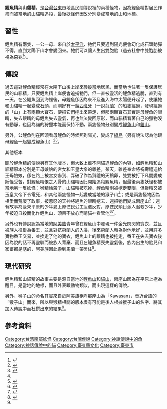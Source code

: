 '''鯉魚精'''與'''山貓精'''，是[[台灣|台灣]][[台東市|台東市]]地區民間傳說裡的兩種怪物，因為鯉魚精對居民作祟而被當地的山貓精追殺，最後妖怪們因故分別變成當地的山和地標。
==習性==
鯉魚精有兩隻，一公一母、來自於[[太平洋|太平洋]]，牠們只要遇到陽光便會幻化成石頭動彈不得，直到太陽下山才會變回來。牠們可以讓人生出雙胞胎（過去社會中雙胞胎被視為惡兆<ref name="台湾むかし話">{{cite book |last= |first= |date=1943|title=台湾むかし話|work=|url=|location= |publisher=台湾藝術社|page= |isbn=|author=稻田尹}}</ref>）。
==傳說==
過去這對鯉魚精經常在太陽下山後上岸來騷擾當地居民，而當地也住著一隻保護居民的山貓精，只要鯉魚精上岸便會追捕牠們，但一直被靈活的鯉魚精逃脫，直到有一天，在公鯉魚回到海裡後，母鯉魚卻因為來不及進入海中太陽便升起了，使讓牠和山貓精一起變成石頭，而剛好有一艘[[西班牙|西班牙]]（一說[[荷蘭|荷蘭]]）的船隻經過，發現經過的「山」上有兩顆大寶石，便把它們挖出來帶走，但那兩顆寶石其實是母鯉魚的眼睛，失去眼睛的母鯉魚失去靈氣，再也無法變回原形，而山貓精看著自己的獵物沒有動靜，也因為貓的狩獵本能而保持不動，兩隻怪物分別變成[[鯉魚山_(臺東縣)|鯉魚山]]和[[貓山|貓山]]。

另外，公鯉魚則在回頭看母鯉魚的時候照到陽光，變成了[[綠島|綠島]]（另有說法認為他跟母鯉魚一起變成鯉魚山）<ref>{{cite web |url=http://taiwan.nchu.edu.tw/DigitalFormosa/2017F/page6.html|title=鯉魚山歷史變遷|accessdate=}}</ref><ref name="妖怪臺灣地圖：環島搜妖探奇錄">{{cite book|last=|first=|date=2019-05-09|title=妖怪臺灣地圖：環島搜妖探奇錄|work=|url=https://www.books.com.tw/products/0010820986|location=|publisher=聯經|page=|isbn=9789570853124|author=何敬堯|access-date=2020-06-29|archive-date=2019-05-09|archive-url=https://web.archive.org/web/20190509183415/https://www.books.com.tw/products/0010820986|dead-url=no}}</ref>。
;其他版本
關於鯉魚精的傳說另有其他版本，但大致上離不開貓追鯉魚的內容，如鯉魚精和山貓精原本分別是王母娘娘的宮女和玉皇大帝的雜差，某天，雜差奉命將祝壽禮送給王母娘娘，卻在路上被宮女嚇到、弄破了作為賀禮的天鵝卵，雙雙被打下凡間變成妖怪受苦，對鯉魚精恨之入骨的山貓精因此開始追殺鯉魚精，但最後兩隻妖怪都被當地另一隻妖怪：猴精給殺了，山貓精被吃掉、鯉魚精則被挖走雙眼，但猴精又被玉皇大帝下令電死，和其他兩隻怪物一起變成當地的猴子山<ref name="妖怪臺灣地圖：環島搜妖探奇錄" />；或是兩隻怪物因為相愛而荒廢了政事，被惹怒的天神將貍魚的眼睛挖去，還把牠們變成兩座山<ref>{{cite web|url=http://library.taiwanschoolnet.org/cyberfair2011/bs707/bul00111.htm|title=鯉魚山紀念碑群|accessdate=|archive-date=2020-06-30|archive-url=https://web.archive.org/web/20200630135632/http://library.taiwanschoolnet.org/cyberfair2011/bs707/bul00111.htm|dead-url=no}}</ref>；還有故事為臺東平原的少年愛上原住民公主但遭反對，原住民頭目派人追殺少年，少年被迫自殺而化作鯉魚山，頭目不放心而請貓神看管他<ref name="悠遊環境">{{Cite web|url=https://recreation.forest.gov.tw/Trail/RT?typ=3&tr_id=147|accessdate=|work=臺灣山林悠遊網|title=鯉魚山步道-環境資源|publisher=中華民國[[行政院農業委員會林務局|行政院農業委員會林務局]]|archive-date=2021-01-16|archive-url=https://web.archive.org/web/20210116211412/https://recreation.forest.gov.tw/Trail/RT?typ=3&tr_id=147|dead-url=no}}</ref><ref>{{Cite web|url=http://210.240.115.2/10_hometown/%E9%AF%89%E9%AD%9A%E5%B1%B1/p9.htm|accessdate=2016-01-05|work=走訪鯉魚山|title=台東平原的故事|publisher=臺東縣東海國小|deadurl=yes|archiveurl=https://web.archive.org/web/20160305161229/http://210.240.115.2/10_hometown/%E9%AF%89%E9%AD%9A%E5%B1%B1/p9.htm|archivedate=2016-03-05}}</ref>。

另外也有傳說認為當地的[[阿美族|阿美族]]青年曾在鯉魚山中發現一件金光閃閃的寶衣，並且被族人推舉為番王，並且對抗荷蘭人的入侵，後來荷蘭人轉為對他示好，並用許多寶物番王交易，並換走了他的寶衣，鯉魚山上的眼睛也被挖走，番王在失去寶衣後因為說的話不再靈驗而被族人背棄、而且在鯉魚精喪失靈氣後，族內出生的胎兒和家畜都是瞎的，阿美族因此搬到馬蘭一帶居住<ref name="思古幽情集">{{cite book |last= |first= |date=1975|title=思古幽情集|work=|url=|location= |publisher=時報|page= |isbn=|author=施翠峰}}</ref>。

==現代研究==
鯉魚精和山貓精的故事主要是源自當地的[[鯉魚山_(臺東縣)|鯉魚山]]和[[貓山|貓山]]，兩座山因為在平原上極為醒目，是當地的地標，而且外表跟動物類似，而出現這樣的傳說。

另外，猴子山的命名其實來自於阿美族稱呼那座山為「Kawasan」，音近台語的「猴子山」而來，所以與猴精相關的版本很有可能是後人根據猴子山的名字、將其加入傳說中而杜撰出來的結果<ref name="妖怪臺灣地圖：環島搜妖探奇錄" />。
==參考資料==
{{reflist}}

[[Category:台湾南部妖怪|Category:台湾南部妖怪]]
[[Category:台灣傳說|Category:台灣傳說]]
[[Category:神話傳說中的魚|Category:神話傳說中的魚]]
[[Category:神話傳說中的貓|Category:神話傳說中的貓]]
[[Category:臺東縣文化|Category:臺東縣文化]]
[[Category:臺東市|Category:臺東市]]